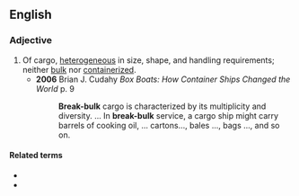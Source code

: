{{also|breakbulk|break bulk}}
==English==

===Adjective===
{{en-adj|-}}

# Of cargo, [[heterogeneous]] in size, shape, and handling requirements; neither [[bulk]] nor [[containerized]].
#* '''2006''' Brian J. Cudahy ''Box Boats: How Container Ships Changed the World'' p. 9
#*: '''Break-bulk''' cargo is characterized by its multiplicity and diversity. ... In '''break-bulk''' service, a cargo ship might carry barrels of cooking oil, ... cartons..., bales ..., bags ..., and so on.

====Related terms====
* {{l|en|break bulk}}
* {{l|en|breakbulk}}